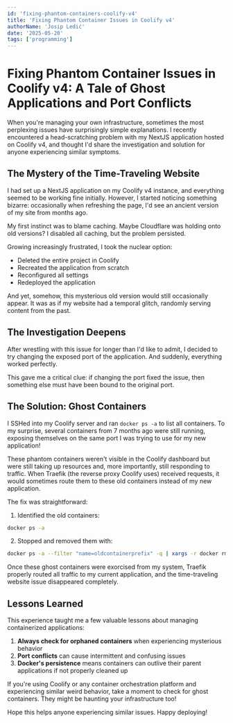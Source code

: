 ```yaml
---
id: 'fixing-phantom-containers-coolify-v4'
title: 'Fixing Phantom Container Issues in Coolify v4'
authorName: 'Josip Ledić'
date: '2025-05-20'
tags: ['programming']
---
```


# Fixing Phantom Container Issues in Coolify v4: A Tale of Ghost Applications and Port Conflicts

When you're managing your own infrastructure, sometimes the most perplexing issues have surprisingly simple explanations. I recently encountered a head-scratching problem with my NextJS application hosted on Coolify v4, and thought I'd share the investigation and solution for anyone experiencing similar symptoms.

## The Mystery of the Time-Traveling Website

I had set up a NextJS application on my Coolify v4 instance, and everything seemed to be working fine initially. However, I started noticing something bizarre: occasionally when refreshing the page, I'd see an ancient version of my site from months ago.

My first instinct was to blame caching. Maybe Cloudflare was holding onto old versions? I disabled all caching, but the problem persisted.

Growing increasingly frustrated, I took the nuclear option:
- Deleted the entire project in Coolify
- Recreated the application from scratch
- Reconfigured all settings
- Redeployed the application

And yet, somehow, this mysterious old version would still occasionally appear. It was as if my website had a temporal glitch, randomly serving content from the past.

## The Investigation Deepens

After wrestling with this issue for longer than I'd like to admit, I decided to try changing the exposed port of the application. And suddenly, everything worked perfectly.

This gave me a critical clue: if changing the port fixed the issue, then something else must have been bound to the original port.

## The Solution: Ghost Containers

I SSHed into my Coolify server and ran `docker ps -a` to list all containers. To my surprise, several containers from 7 months ago were still running, exposing themselves on the same port I was trying to use for my new application!

These phantom containers weren't visible in the Coolify dashboard but were still taking up resources and, more importantly, still responding to traffic. When Traefik (the reverse proxy Coolify uses) received requests, it would sometimes route them to these old containers instead of my new application.

The fix was straightforward:

1. Identified the old containers:
```bash
docker ps -a
```

2. Stopped and removed them with:
```bash
docker ps -a --filter "name=oldcontainerprefix" -q | xargs -r docker rm -f
```

Once these ghost containers were exorcised from my system, Traefik properly routed all traffic to my current application, and the time-traveling website issue disappeared completely.

## Lessons Learned

This experience taught me a few valuable lessons about managing containerized applications:

1. **Always check for orphaned containers** when experiencing mysterious behavior
2. **Port conflicts** can cause intermittent and confusing issues
3. **Docker's persistence** means containers can outlive their parent applications if not properly cleaned up

If you're using Coolify or any container orchestration platform and experiencing similar weird behavior, take a moment to check for ghost containers. They might be haunting your infrastructure too!

Hope this helps anyone experiencing similar issues. Happy deploying!
